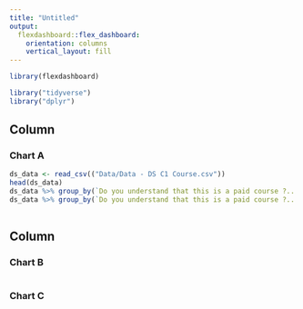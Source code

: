```yaml
---
title: "Untitled"
output: 
  flexdashboard::flex_dashboard:
    orientation: columns
    vertical_layout: fill
---
```


```r
library(flexdashboard)
```
```r
library("tidyverse")
library("dplyr")

```

Column {data-width=650}
-----------------------------------------------------------------------

### Chart A

```r
ds_data <- read_csv(("Data/Data - DS C1 Course.csv"))
head(ds_data)
ds_data %>% group_by(`Do you understand that this is a paid course ?...3`) %>% summarize(n=n())
ds_data %>% group_by(`Do you understand that this is a paid course ?...3`) %>% count()  
  
```

Column {data-width=350}
-----------------------------------------------------------------------

### Chart B

```r

```

### Chart C

```r

```

